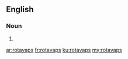 ==English==

===Noun===
{{head|en|noun plural form}}

# {{plural of|rotavap|lang=en}}

[[ar:rotavaps]]
[[fr:rotavaps]]
[[ku:rotavaps]]
[[my:rotavaps]]